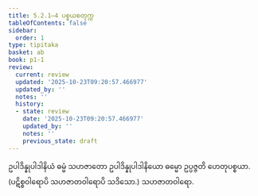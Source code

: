 ```yaml
---
title: 5.2.1–4 ပစ္စယစတုက္က
tableOfContents: false
sidebar:
  order: 1
type: tipitaka
basket: ab
book: p1-1
review:
  current: review
  updated: '2025-10-23T09:20:57.466977'
  updated_by: ''
  notes: ''
  history:
  - state: review
    date: '2025-10-23T09:20:57.466977'
    updated_by: ''
    notes: ''
    previous_state: draft
---
```



<ReviewStatus review={frontmatter.review} showDetails={true} />

<HypothesisAnnotation frontmatter={frontmatter} />

<DynamicBreadcrumb />

<Division number="29" book="p1-1" e="ch" v="36" p="459">

<Paragraph number="2521" book="p1-1">
ဥပါဒိန္နုပါဒါနိယံ ဓမ္မံ သဟဇာတော ဥပါဒိန္နုပါဒါနိယော ဓမ္မော ဥပ္ပဇ္ဇတိ ဟေတုပစ္စယာ.

</Paragraph>
</Division>

<Paragraph number="2522" type="center" book="p1-1">
(ပဋိစ္စဝါရောပိ သဟဇာတဝါရောပိ သဒိသော.)



</Paragraph>

<Paragraph number="2523" type="center" book="p1-1">
သဟဇာတဝါရော.
</Paragraph>